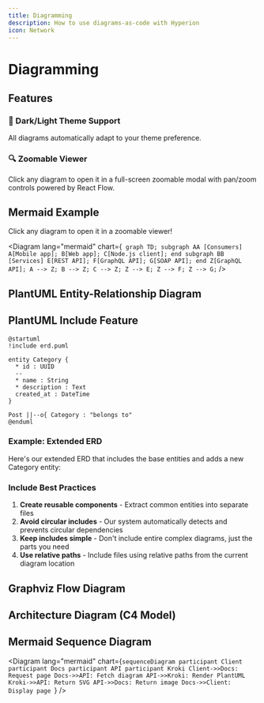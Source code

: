 ```yaml
---
title: Diagramming
description: How to use diagrams-as-code with Hyperion
icon: Network
---
```


# Diagramming

## Features

### 🎨 Dark/Light Theme Support

All diagrams automatically adapt to your theme preference.

### 🔍 Zoomable Viewer

Click any diagram to open it in a full-screen zoomable modal with pan/zoom controls powered by React Flow.

## Mermaid Example

Click any diagram to open it in a zoomable viewer!

<Diagram
  lang="mermaid"
  chart={`
graph TD;
subgraph AA [Consumers]
A[Mobile app];
B[Web app];
C[Node.js client];
end
subgraph BB [Services]
E[REST API];
F[GraphQL API];
G[SOAP API];
end
Z[GraphQL API];
A --> Z;
B --> Z;
C --> Z;
Z --> E;
Z --> F;
Z --> G;`
/>

## PlantUML Entity-Relationship Diagram

<Diagram lang="plantuml" path="erd.puml" alt="Entity Relationship Diagram" />

## PlantUML Include Feature

```
@startuml
!include erd.puml

entity Category {
  * id : UUID
  --
  * name : String
  * description : Text
  created_at : DateTime
}

Post ||--o{ Category : "belongs to"
@enduml
```

### Example: Extended ERD

Here's our extended ERD that includes the base entities and adds a new Category entity:

<Diagram lang="plantuml" path="include-erd.puml" alt="Extended Entity Relationship Diagram with Include" />

### Include Best Practices

1. **Create reusable components** - Extract common entities into separate files
2. **Avoid circular includes** - Our system automatically detects and prevents circular dependencies
3. **Keep includes simple** - Don't include entire complex diagrams, just the parts you need
4. **Use relative paths** - Include files using relative paths from the current diagram location

## Graphviz Flow Diagram

<Diagram lang="graphviz" path="flow.dot" alt="Processing Flow" />

## Architecture Diagram (C4 Model)

<Diagram lang="plantuml" path="architecture.puml" alt="System Architecture" />

## Mermaid Sequence Diagram

<Diagram
  lang="mermaid"
  chart={`sequenceDiagram
    participant Client
    participant Docs
    participant API
    participant Kroki
    Client->>Docs: Request page
    Docs->>API: Fetch diagram
    API->>Kroki: Render PlantUML
    Kroki->>API: Return SVG
    API->>Docs: Return image
    Docs->>Client: Display page
  `}
/> 
